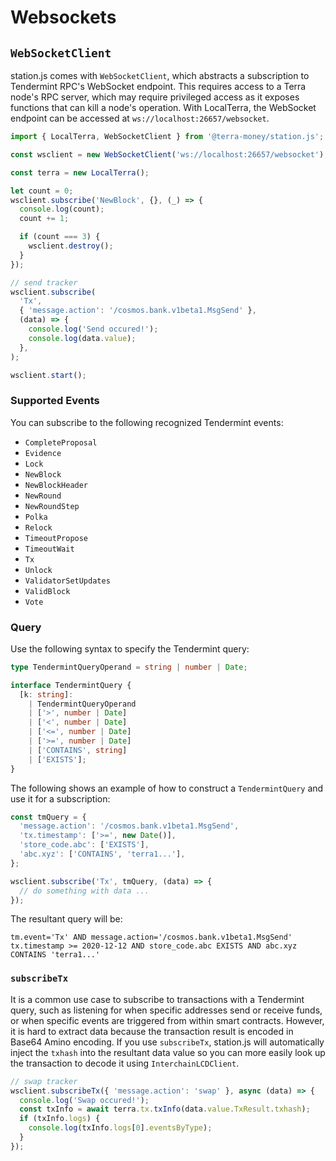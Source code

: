 # Websockets

## `WebSocketClient`

station.js comes with `WebSocketClient`, which abstracts a subscription to Tendermint RPC's WebSocket endpoint. This requires access to a Terra node's RPC server, which may require privileged access as it exposes functions that can kill a node's operation. With LocalTerra, the WebSocket endpoint can be accessed at `ws://localhost:26657/websocket`.

```ts
import { LocalTerra, WebSocketClient } from '@terra-money/station.js';

const wsclient = new WebSocketClient('ws://localhost:26657/websocket');

const terra = new LocalTerra();

let count = 0;
wsclient.subscribe('NewBlock', {}, (_) => {
  console.log(count);
  count += 1;

  if (count === 3) {
    wsclient.destroy();
  }
});

// send tracker
wsclient.subscribe(
  'Tx',
  { 'message.action': '/cosmos.bank.v1beta1.MsgSend' },
  (data) => {
    console.log('Send occured!');
    console.log(data.value);
  },
);

wsclient.start();
```

### Supported Events

You can subscribe to the following recognized Tendermint events:

- `CompleteProposal`
- `Evidence`
- `Lock`
- `NewBlock`
- `NewBlockHeader`
- `NewRound`
- `NewRoundStep`
- `Polka`
- `Relock`
- `TimeoutPropose`
- `TimeoutWait`
- `Tx`
- `Unlock`
- `ValidatorSetUpdates`
- `ValidBlock`
- `Vote`

### Query

Use the following syntax to specify the Tendermint query:

```ts
type TendermintQueryOperand = string | number | Date;

interface TendermintQuery {
  [k: string]:
    | TendermintQueryOperand
    | ['>', number | Date]
    | ['<', number | Date]
    | ['<=', number | Date]
    | ['>=', number | Date]
    | ['CONTAINS', string]
    | ['EXISTS'];
}
```

The following shows an example of how to construct a `TendermintQuery` and use it for a subscription:

```ts
const tmQuery = {
  'message.action': '/cosmos.bank.v1beta1.MsgSend',
  'tx.timestamp': ['>=', new Date()],
  'store_code.abc': ['EXISTS'],
  'abc.xyz': ['CONTAINS', 'terra1...'],
};

wsclient.subscribe('Tx', tmQuery, (data) => {
  // do something with data ...
});
```

The resultant query will be:

`tm.event='Tx' AND message.action='/cosmos.bank.v1beta1.MsgSend' tx.timestamp >= 2020-12-12 AND store_code.abc EXISTS AND abc.xyz CONTAINS 'terra1...'`

### `subscribeTx`

It is a common use case to subscribe to transactions with a Tendermint query, such as listening for when specific addresses send or receive funds, or when specific events are triggered from within smart contracts. However, it is hard to extract data because the transaction result is encoded in Base64 Amino encoding. If you use `subscribeTx`, station.js will automatically inject the `txhash` into the resultant data value so you can more easily look up the transaction to decode it using `InterchainLCDClient`.

```ts
// swap tracker
wsclient.subscribeTx({ 'message.action': 'swap' }, async (data) => {
  console.log('Swap occured!');
  const txInfo = await terra.tx.txInfo(data.value.TxResult.txhash);
  if (txInfo.logs) {
    console.log(txInfo.logs[0].eventsByType);
  }
});
```

